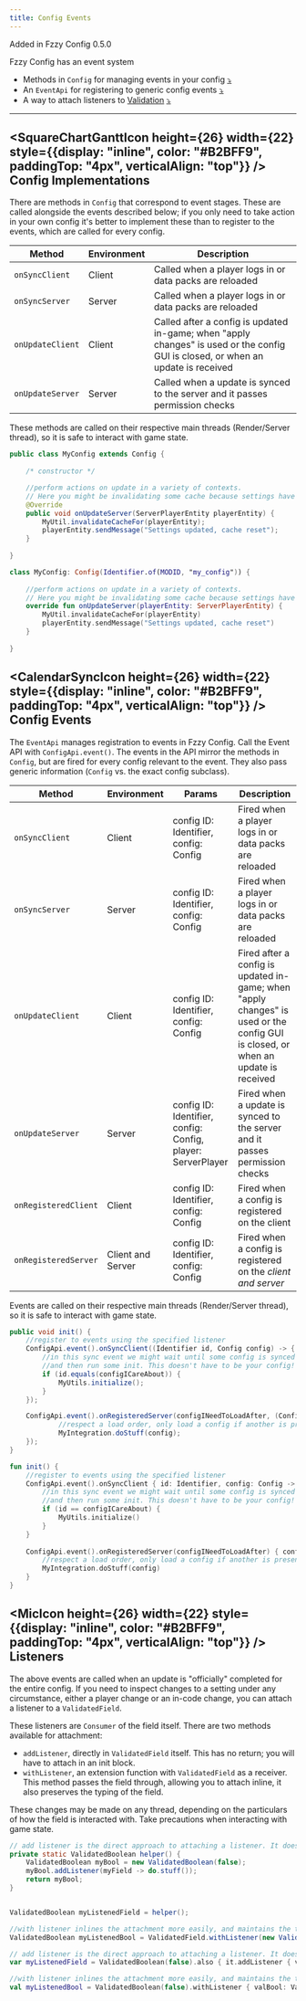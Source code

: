```yaml
---
title: Config Events
---
```


<Callout>
Added in Fzzy Config 0.5.0
</Callout>

Fzzy Config has an event system
* Methods in `Config` for managing events in your config [⤵](#-config-implementations)
* An `EventApi` for registering to generic config events [⤵](#-config-events)
* A way to attach listeners to [Validation](Validation) [⤵](#-listeners)

------------------------------------

## <div><SquareChartGanttIcon height={26} width={22} style={{display: "inline", color: "#B2BFF9", paddingTop: "4px", verticalAlign: "top"}} /> Config Implementations</div>
There are methods in `Config` that correspond to event stages. These are called alongside the events described below; if you only need to take action in your own config it's better to implement these than to register to the events, which are called for every config.

| Method           | Environment | Description                                                                                                                       |
|------------------|-------------|-----------------------------------------------------------------------------------------------------------------------------------|
| `onSyncClient`   | Client      | Called when a player logs in or data packs are reloaded                                                                           |
| `onSyncServer`   | Server      | Called when a player logs in or data packs are reloaded                                                                           | 
| `onUpdateClient` | Client      | Called after a config is updated in-game; when "apply changes" is used or the config GUI is closed, or when an update is received |
| `onUpdateServer` | Server      | Called when a update is synced to the server and it passes permission checks                                                      |

<Callout variant="info">
These methods are called on their respective main threads (Render/Server thread), so it is safe to interact with game state.
</Callout>

<CodeTabs>

```java !!tabs Java
public class MyConfig extends Config {
    
    /* constructor */

    //perform actions on update in a variety of contexts. 
    // Here you might be invalidating some cache because settings have changed, and then alerting the player.
    @Override
    public void onUpdateServer(ServerPlayerEntity playerEntity) {
        MyUtil.invalidateCacheFor(playerEntity);
        playerEntity.sendMessage("Settings updated, cache reset");
    }
    
}
```

```kotlin !!tabs Kotlin
class MyConfig: Config(Identifier.of(MODID, "my_config")) {
    
    //perform actions on update in a variety of contexts. 
    // Here you might be invalidating some cache because settings have changed, and then alerting the player.
    override fun onUpdateServer(playerEntity: ServerPlayerEntity) {
        MyUtil.invalidateCacheFor(playerEntity)
        playerEntity.sendMessage("Settings updated, cache reset")
    }
    
}
```

</CodeTabs>

## <div><CalendarSyncIcon height={26} width={22} style={{display: "inline", color: "#B2BFF9", paddingTop: "4px", verticalAlign: "top"}} /> Config Events</div>
The `EventApi` manages registration to events in Fzzy Config. Call the Event API with `ConfigApi.event()`. The events in the API mirror the methods in `Config`, but are fired for every config relevant to the event. They also pass generic information (`Config` vs. the exact config subclass).

| Method               | Environment       | Params                                                      | Description                                                                                                                      |
|----------------------|-------------------|-------------------------------------------------------------|----------------------------------------------------------------------------------------------------------------------------------|
| `onSyncClient`       | Client            | config ID: Identifier, config: Config                       | Fired when a player logs in or data packs are reloaded                                                                           |
| `onSyncServer`       | Server            | config ID: Identifier, config: Config                       | Fired when a player logs in or data packs are reloaded                                                                           |
| `onUpdateClient`     | Client            | config ID: Identifier, config: Config                       | Fired after a config is updated in-game; when "apply changes" is used or the config GUI is closed, or when an update is received |
| `onUpdateServer`     | Server            | config ID: Identifier, config: Config, player: ServerPlayer | Fired when a update is synced to the server and it passes permission checks                                                      |
| `onRegisteredClient` | Client            | config ID: Identifier, config: Config                       | Fired when a config is registered on the client                                                                                  |
| `onRegisteredServer` | Client and Server | config ID: Identifier, config: Config                       | Fired when a config is registered on the _client and server_                                                                     |


<Callout variant="info">
Events are called on their respective main threads (Render/Server thread), so it is safe to interact with game state.
</Callout>

<CodeTabs>

```java !!tabs Java
public void init() {
    //register to events using the specified listener
    ConfigApi.event().onSyncClient((Identifier id, Config config) -> {
        //in this sync event we might wait until some config is synced to the client
        //and then run some init. This doesn't have to be your config! Use to time loading of integration too.
        if (id.equals(configICareAbout)) {
            MyUtils.initialize();
        }
    });

    ConfigApi.event().onRegisteredServer(configINeedToLoadAfter, (Config config) -> {
            //respect a load order, only load a config if another is present, do mod integration tasks once needed data from the other mod is ready, etc.
            MyIntegration.doStuff(config);
    });
}

```

```kotlin !!tabs Kotlin
fun init() {
    //register to events using the specified listener
    ConfigApi.event().onSyncClient { id: Identifier, config: Config ->
        //in this sync event we might wait until some config is synced to the client
        //and then run some init. This doesn't have to be your config! Use to time loading of integration too.
        if (id == configICareAbout) {
            MyUtils.initialize()
        }
    }
    
    ConfigApi.event().onRegisteredServer(configINeedToLoadAfter) { config: Config ->
        //respect a load order, only load a config if another is present, do mod integration tasks once needed data from the other mod is ready, etc.
        MyIntegration.doStuff(config)
    }
}

```

</CodeTabs>

## <div><MicIcon height={26} width={22} style={{display: "inline", color: "#B2BFF9", paddingTop: "4px", verticalAlign: "top"}} /> Listeners</div>
The above events are called when an update is "officially" completed for the entire config. If you need to inspect changes to a setting under any circumstance, either a player change or an in-code change, you can attach a listener to a `ValidatedField`.

These listeners are `Consumer` of the field itself. There are two methods available for attachment:
* `addListener`, directly in `ValidatedField` itself. This has no return; you will have to attach in an init block.
* `withListener`, an extension function with `ValidatedField` as a receiver. This method passes the field through, allowing you to attach inline, it also preserves the typing of the field.

<Callout variant="warning">
These changes may be made on any thread, depending on the particulars of how the field is interacted with. Take precautions when interacting with game state.
</Callout>

<CodeTabs>

```java !!tabs Java
// add listener is the direct approach to attaching a listener. It doesn't have a return nor does it preserve typing, so use of `withListener` is recommended
private static ValidatedBoolean helper() {
    ValidatedBoolean myBool = new ValidatedBoolean(false);
    myBool.addListener(myField -> do.stuff());
    return myBool;
}


ValidatedBoolean myListenedField = helper();

//with listener inlines the attachment more easily, and maintains the typing inside the consumer.
ValidatedBoolean myListenedBool = ValidatedField.withListener(new ValidatedBoolean(false), valBool -> do.stuff());
```

```kotlin !!tabs Kotlin
// add listener is the direct approach to attaching a listener. It doesn't have a return nor does it preserve typing, so use of `withListener` is recommended
var myListenedField = ValidatedBoolean(false).also { it.addListener { valField: ValidatedField<Boolean> -> do.stuff() } }

//with listener inlines the attachment more easily, and maintains the typing inside the consumer.
val myListenedBool = ValidatedBoolean(false).withListener { valBool: ValidatedBoolean -> do.stuff() }
```

</CodeTabs>